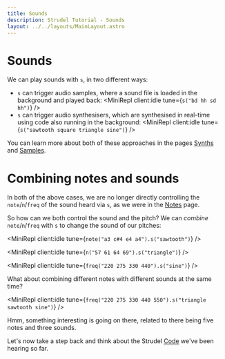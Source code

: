 ```yaml
---
title: Sounds
description: Strudel Tutorial - Sounds
layout: ../../layouts/MainLayout.astro
---
```



# Sounds

We can play sounds with `s`, in two different ways:
- `s` can trigger audio samples, where a sound file is loaded in the background and played back:
<MiniRepl client:idle tune={`s("bd hh sd hh")`} />
- `s` can trigger audio synthesisers, which are synthesised in real-time using code also running in the background:
<MiniRepl client:idle tune={`s("sawtooth square triangle sine")`} />

You can learn more about both of these approaches in the pages [Synths](/learn/synths) and [Samples](/learn/samples).

# Combining notes and sounds

In both of the above cases, we are no longer directly controlling the `note`/`n`/`freq` of the sound heard via `s`, as we were in the [Notes](/strudel/notes) page.

So how can we both control the sound and the pitch? We can _combine_ `note`/`n`/`freq` with `s` to change the sound of our pitches:

<MiniRepl client:idle tune={`note("a3 c#4 e4 a4").s("sawtooth")`} />

<MiniRepl client:idle tune={`n("57 61 64 69").s("triangle")`} />

<MiniRepl client:idle tune={`freq("220 275 330 440").s("sine")`} />

What about combining different notes with different sounds at the same time?

<MiniRepl client:idle tune={`freq("220 275 330 440 550").s("triangle sawtooth sine")`} />

Hmm, something interesting is going on there, related to there being five notes and three sounds.

Let's now take a step back and think about the Strudel [Code](/learn/code) we've been hearing so far.

<br/>